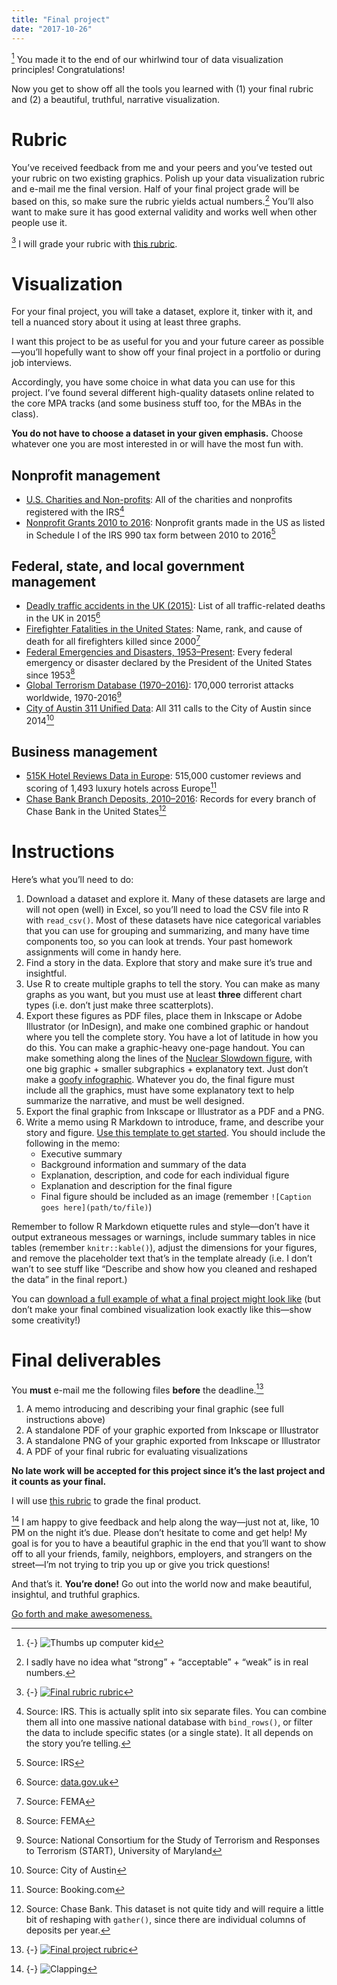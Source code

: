 ```yaml
---
title: "Final project"
date: "2017-10-26"
---
```


^[{-} ![Thumbs up computer kid](https://media.giphy.com/media/XreQmk7ETCak0/giphy.gif)] You made it to the end of our whirlwind tour of data visualization principles! Congratulations!

Now you get to show off all the tools you learned with (1) your final rubric and (2) a beautiful, truthful, narrative visualization.


# Rubric

You've received feedback from me and your peers and you've tested out your rubric on two existing graphics. Polish up your data visualization rubric and e-mail me the final version. Half of your final project grade will be based on this, so make sure the rubric yields actual numbers.^[I sadly have no idea what "strong" + "acceptable" + "weak" is in real numbers.] You'll also want to make sure it has good external validity and works well when other people use it.

^[{-} [![Final rubric rubric](/images/rubrics/final-rubric-rubric.png)](/assignment/rubrics/dataviz-rubric-rubric.pdf)] I will grade your rubric with [this rubric](/assignment/rubrics/dataviz-rubric-rubric.pdf).


# Visualization

For your final project, you will take a dataset, explore it, tinker with it, and tell a nuanced story about it using at least three graphs. 

I want this project to be as useful for you and your future career as possible—you'll hopefully want to show off your final project in a portfolio or during job interviews. 

Accordingly, you have some choice in what data you can use for this project. I've found several different high-quality datasets online related to the core MPA tracks (and some business stuff too, for the MBAs in the class). 

**You do not have to choose a dataset in your given emphasis.** Choose whatever one you are most interested in or will have the most fun with.

## Nonprofit management

- [U.S. Charities and Non-profits](https://www.kaggle.com/crawford/us-charities-and-nonprofits): All of the charities and nonprofits registered with the IRS^[Source: IRS. This is actually split into six separate files. You can combine them all into one massive national database with `bind_rows()`, or filter the data to include specific states (or a single state). It all depends on the story you're telling.] 
- [Nonprofit Grants 2010 to 2016](https://data.world/causebot/grant-2010-to-2016): Nonprofit grants made in the US as listed in Schedule I of the IRS 990 tax form between 2010 to 2016^[Source: IRS]

## Federal, state, and local government management

- [Deadly traffic accidents in the UK (2015)](https://www.kaggle.com/kwullum/deadly-traffic-accidents-in-the-uk-2015): List of all traffic-related deaths in the UK in 2015^[Source: [data.gov.uk](https://data.gov.uk/dataset/road-accidents-safety-data/resource/ceb00cff-443d-4d43-b17a-ee13437e9564)]
- [Firefighter Fatalities in the United States](https://www.kaggle.com/fema/firefighter-fatalities): Name, rank, and cause of death for all firefighters killed since 2000^[Source: FEMA]
- [Federal Emergencies and Disasters, 1953–Present](https://www.kaggle.com/fema/federal-disasters): Every federal emergency or disaster declared by the President of the United States since 1953^[Source: FEMA]
- [Global Terrorism Database (1970–2016)](https://www.kaggle.com/START-UMD/gtd): 170,000 terrorist attacks worldwide, 1970-2016^[Source: National Consortium for the Study of Terrorism and Responses to Terrorism (START), University of Maryland]
- [City of Austin 311 Unified Data](https://data.world/cityofaustin/i26j-ai4z): All 311 calls to the City of Austin since 2014^[Source: City of Austin]

## Business management

- [515K Hotel Reviews Data in Europe](https://www.kaggle.com/jiashenliu/515k-hotel-reviews-data-in-europe): 515,000 customer reviews and scoring of 1,493 luxury hotels across Europe^[Source: Booking.com]
- [Chase Bank Branch Deposits, 2010–2016](https://www.kaggle.com/chasebank/bank-deposits): Records for every branch of Chase Bank in the United States^[Source: Chase Bank. This dataset is not quite tidy and will require a little bit of reshaping with `gather()`, since there are individual columns of deposits per year.]


# Instructions

Here's what you'll need to do:

1. Download a dataset and explore it. Many of these datasets are large and will not open (well) in Excel, so you'll need to load the CSV file into R with `read_csv()`. Most of these datasets have nice categorical variables that you can use for grouping and summarizing, and many have time components too, so you can look at trends. Your past homework assignments will come in handy here.
2. Find a story in the data. Explore that story and make sure it's true and insightful.
3. Use R to create multiple graphs to tell the story. You can make as many graphs as you want, but you must use at least **three** different chart types (i.e. don't just make three scatterplots). 
4. Export these figures as PDF files, place them in Inkscape or Adobe Illustrator (or InDesign), and make one combined graphic or handout where you tell the complete story. You have a lot of latitude in how you do this. You can make a graphic-heavy one-page handout. You can make something along the lines of the [Nuclear Slowdown figure](/assignment/rubric-test/#visualization-2), with one big graphic + smaller subgraphics + explanatory text. Just don't make a [goofy infographic](https://medium.com/@kazarnowicz/why-infographics-are-bad-3a2fa49673e2). Whatever you do, the final figure must include all the graphics, must have some explanatory text to help summarize the narrative, and must be well designed.
5. Export the final graphic from Inkscape or Illustrator as a PDF and a PNG.
6. Write a memo using R Markdown to introduce, frame, and describe your story and figure. [Use this template to get started](/files/your_name_finalproject.Rmd). You should include the following in the memo:
    - Executive summary
    - Background information and summary of the data
    - Explanation, description, and code for each individual figure
    - Explanation and description for the final figure
    - Final figure should be included as an image (remember `![Caption goes here](path/to/file)`)

Remember to follow R Markdown etiquette rules and style—don't have it output extraneous messages or warnings, include summary tables in nice tables (remember `knitr::kable()`), adjust the dimensions for your figures, and remove the placeholder text that's in the template already (i.e. I don't wan't to see stuff like "Describe and show how you cleaned and reshaped the data" in the final report.)

You can [download a full example of what a final project might look like](/files/example_final.zip) (but don't make your final combined visualization look exactly like this—show some creativity!)


# Final deliverables

You **must** e-mail me the following files **before** the deadline.^[{-} [![Final project rubric](/images/rubrics/final-project_rubric.png)](/assignment/rubrics/final-project_rubric.pdf)]

1. A memo introducing and describing your final graphic (see full instructions above)
2. A standalone PDF of your graphic exported from Inkscape or Illustrator
3. A standalone PNG of your graphic exported from Inkscape or Illustrator
4. A PDF of your final rubric for evaluating visualizations

**No late work will be accepted for this project since it's the last project and it counts as your final.**

I will use [this rubric](/assignment/rubrics/final-project_rubric.pdf) to grade the final product.

^[{-} ![Clapping](https://media.giphy.com/media/l4HodBpDmoMA5p9bG/giphy.gif)] I am happy to give feedback and help along the way—just not at, like, 10 PM on the night it's due. Please don't hesitate to come and get help! My goal is for you to have a beautiful graphic in the end that you'll want to show off to all your friends, family, neighbors, employers, and strangers on the street—I'm not trying to trip you up or give you trick questions!

And that's it. **You're done!** Go out into the world now and make beautiful, insightul, and truthful graphics.

[<span class="newthought">Go forth and make awesomeness.</span>](https://24ways.org/2010/go-forth-and-make-awesomeness/)
